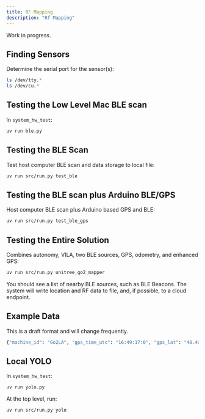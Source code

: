 ```yaml
---
title: RF Mapping
description: "Rf Mapping"
---
```


Work in progress.

## Finding Sensors

Determine the serial port for the sensor(s):

```bash
ls /dev/tty.*  
ls /dev/cu.*  
```

## Testing the Low Level Mac BLE scan

In `system_hw_test`:

```bash
uv run ble.py 
```

## Testing the BLE Scan

Test host computer BLE scan and data storage to local file:

```bash
uv run src/run.py test_ble
```

## Testing the BLE scan plus Arduino BLE/GPS

Host computer BLE scan plus Arduino based GPS and BLE:

```bash
uv run src/run.py test_ble_gps
```

## Testing the Entire Solution

Combines autonomy, VILA, two BLE sources, GPS, odometry, and enhanced GPS:

```bash
uv run src/run.py unitree_go2_mapper
```

You should see a list of nearby BLE sources, such as BLE Beacons. The system will write location and RF data to file, and, if possible, to a cloud endpoint. 

## Example Data

This is a draft format and will change frequently. 

```bash
{"machine_id": "Go2LA", "gps_time_utc": "16:49:17:0", "gps_lat": "48.40016937N", "gps_lon": "2.11868286E", "gps_alt": 24.2, "update_time_local": 1748450961.5663621, "odom_x": 0.0, "odom_y": 0.0, "odom_yaw": 0.0, "rf_data": [{"timestamp": 1748450960.705354, "address": "B79E3B51-4AA7-26BE-8B9A-7FC3E4EA44D9", "name": "PHANTOM", "rssi": -54}, {"timestamp": 1748450960.683191, "address": "D881E444-0FA1-A248-89ED-9600216C4813", "name": "ET-2850 Series", "rssi": -55}, {"timestamp": 1748450960.392791, "address": "48E778A7-0281-6784-3CD2-3517CE1E61F4", "name": "Bose Flex 2 SoundLink", "rssi": -68}]}
```

## Local YOLO

In `system_hw_test`:

```bash
uv run yolo.py
```

At the top level, run:
```bash
uv run src/run.py yolo
```
